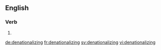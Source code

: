 ==English==

===Verb===
{{head|en|present participle}}

# {{present participle of|denationalize|lang=en|nocat=1}}

[[de:denationalizing]]
[[fr:denationalizing]]
[[sv:denationalizing]]
[[vi:denationalizing]]